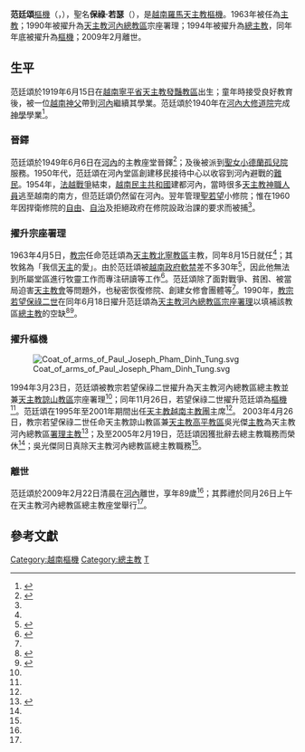 {{noteTA
|1 =zh-hans:教宗;zh-hk:教宗;zh-tw:教宗;
}}
{{Infobox Christian leader
|type=cardinal
|name = 范廷頌<br />{{lang|vi|Phạm Đình Tụng}}
|title=[[天主教河內總教區|天主教河內總教區榮休總主教]]
|image = His Eminence Cardinal Paul Joseph Pham Dình Tung.jpg
|image_size = 250px
|image_caption = 范廷頌[[樞機|樞機]]
|birth_date = {{birth date|1919|6|15}}
|birth_place = [[File:Flag_of_French_Indochina.svg|25px]] [[法屬印度支那|法屬印度支那]][[寧平省|寧平省]] 
|death_date = {{death date and age|2009|2|22|1919|6|15}}
|death_place = {{VIE}}[[河內|河內]]
|previous_post=[[天主教諒山教區|諒山教區榮休宗座署理]]
|religion= [[羅馬天主教|羅馬天主教]]
}}
'''范廷頌'''[[樞機|樞機]]（{{vie|v=Phạm Đình Tụng|f=h}}，{{bd|1919年|6月15日|2009年|2月22日|catIdx=Pham Dinh Tung}}），聖名'''保祿·若瑟'''（{{lang-vi|Phao-lô Giu-se}}），是[[越南|越南]][[羅馬天主教|羅馬天主教]][[樞機|樞機]]。1963年被任為[[主教|主教]]；1990年被擢升為[[天主教河內總教區|天主教河內總教區]]宗座署理；1994年被擢升為[[總主教|總主教]]，同年年底被擢升為[[樞機|樞機]]；2009年2月離世。

== 生平 ==
范廷頌於1919年6月15日在[[越南|越南]][[寧平省|寧平省]][[天主教發豔教區|天主教發豔教區]]出生；童年時接受良好教育後，被一位[[越南|越南]][[神父|神父]]帶到[[河內|河內]]繼續其學業。范廷頌於1940年在[[河內大修道院|河內大修道院]]完成[[神學|神學]]學業<ref name="AN">{{cite web|url=http://www.asianews.it/index.php?l=zh&art=14557 | title=河内总主教区荣休总主教范廷颂枢机安息主怀 |publisher=AsiaNews.it |date=2009年2月23日 |accessdate=2010年1月19日 }}</ref>。

=== 晉鐸 ===
范廷頌於1949年6月6日在[[河內|河內]]的主教座堂晉鐸<ref name="dia">{{cite web|url=http://www.catholic-hierarchy.org/bishop/bphdt.html | title=Paul Joseph Cardinal Pham Ðình Tung |publisher=www.catholic-hierarchy.org |accessdate=2010年1月18日 }}</ref>；及後被派到[[聖女小德蘭|聖女小德蘭]][[孤兒院|孤兒院]]服務。1950年代，范廷頌在河內堂區創建移民接待中心以收容到河內避戰的[[難民|難民]]。1954年，[[法越戰爭|法越戰爭]]結束，[[越南民主共和國|越南民主共和國]]建都河內，當時很多[[天主教|天主教]][[神職人員|神職人員]]逃至越南的南方，但范廷頌仍然留在河內。翌年管理[[聖若望|聖若望]]小修院；惟在1960年因捍衛修院的[[自由|自由]]、[[自治|自治]]及拒絕政府在修院設政治課的要求而被捕<ref name="AN" />。

=== 擢升宗座署理 ===
1963年4月5日，[[教宗|教宗]]任命范廷頌為[[天主教北寧教區|天主教北寧教區]]主教，同年8月15日就任<ref name="dia" />；其牧銘為「我信[[天主|天主]]的愛」。由於范廷頌被[[越南政府|越南政府]][[軟禁|軟禁]]差不多30年<ref>{{cite web |url=http://www.catholic-pages.com/hierarchy/cardinals_bio.asp?ref=121 |title=Cardinal Pham Dình Tung |publisher=Catholic-Pages.com |accessdate=2010年1月18日 |archive-date=2006年8月27日 |archive-url=https://web.archive.org/web/20060827161845/http://catholic-pages.com/hierarchy/cardinals_bio.asp?ref=121 |dead-url=no }}</ref>，因此他無法到所屬堂區進行牧靈工作而專注研讀等工作<ref>{{cite web|url=http://storico.radiovaticana.org/ci1/storico/2009-02/268301_,,.html | title=越南河內榮休主教范廷頌樞機去世，教宗寄唁電哀悼，盛贊他爲杰出牧人 |publisher=[[梵蒂岡廣播電台|梵蒂岡廣播電台]] |date=2009年2月23日 |accessdate=2010年1月18日 }}</ref>。范廷頌除了面對戰爭、貧困、被當局迫害[[天主教會|天主教會]]等問題外，也秘密恢復修院、創建女修會團體等<ref name="AN" />。1990年，[[教宗|教宗]][[若望保祿二世|若望保祿二世]]在同年6月18日擢升范廷頌為[[天主教河內總教區|天主教河內總教區]][[宗座署理|宗座署理]]以填補該教區[[總主教|總主教]]的空缺<ref name="VCN">{{cite web|url=http://www.vietcatholic.net/News/Html/64449.htm | title=Cardinal Paul Joseph Pham Đình Tung, Archbishop emeritus of Hà Nội (Viêt Nam) passed way |publisher=VietCatholic News |date=2009年2月22日 |accessdate=2009年12月30日 }}</ref><ref name="st">{{cite web |url=http://www.chinacatholic.org/XindeNews.asp?Id=11622 |title=越南：河内总主教区荣休总主教范廷颂枢机安息主怀 |publisher=信德網 |date=2009年2月24日 |accessdate=2009年12月30日 }}{{dead link|date=2018年4月 |bot=InternetArchiveBot |fix-attempted=yes }}</ref>。

=== 擢升樞機 ===

[[File:Coat_of_arms_of_Paul_Joseph_Pham_Dinh_Tung.svg|left]]

1994年3月23日，范廷頌被教宗若望保祿二世擢升為天主教河內總教區總主教並兼[[天主教諒山教區|天主教諒山教區]]宗座署理<ref name="VCN" />；同年11月26日，若望保祿二世擢升范廷頌為[[樞機|樞機]]<ref name="VCN" />。范廷頌在1995年至2001年期間出任[[天主教越南主教團|天主教越南主教團]]主席<ref name="AN" />。
2003年4月26日，教宗若望保祿二世任命天主教諒山教區兼[[天主教高平教區|天主教高平教區]]吳光傑[[主教|主教]]為天主教河內總教區[[署理主教|署理主教]]<ref>{{cite web |url=http://www.radiovaticana.org/cinesebig5/notiziari/notiz2003/notiz03-04/not04-27.html |title=教宗任命越南諒山與高平教區主教為首都河內的署理主教 |publisher=梵蒂岡廣播電台 |date=2003年4月27日 |accessdate=2009年12月30日 |deadurl=yes |archiveurl=https://web.archive.org/web/20030729161311/http://www.radiovaticana.org/cinesebig5/notiziari/notiz2003/notiz03-04/not04-27.html |archivedate=2003年7月29日 }}</ref>；及至2005年2月19日，范廷頌因獲批辭去總主教職務而榮休<ref name="VCN" />；吳光傑同日真除天主教河內總教區總主教職務<ref name="AN" />。

=== 離世 ===
范廷頌於2009年2月22日清晨在[[河內|河內]]離世，享年89歲<ref name="AN" />；其葬禮於同月26日上午在天主教河內總教區總主教座堂舉行<ref name="st" />。

== 參考文獻 ==
<div class="references-small">
<references></references>
</div>

{{start box}}
{{s-vacant||last=[[鄭文敢|鄭文敢]]}}
{{s-title|[[河內總教區|天主教河內總教區]][[總主教|總主教]]|1994年—2005年}}
{{S-after|[[吳光傑|吳光傑]]}}
{{end box}}

{{DEFAULTSORT:Phạm范}}
[[Category:越南樞機|Category:越南樞機]]
[[Category:總主教|Category:總主教]]
[[Category:范姓|T]]